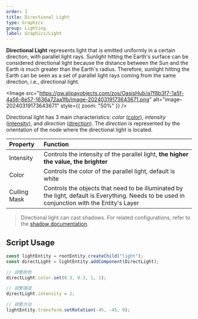 ```yaml
---
order: 1
title: Directional Light
type: Graphics
group: Lighting
label: Graphics/Light
---
```


**Directional Light** represents light that is emitted uniformly in a certain direction, with parallel light rays. Sunlight hitting the Earth's surface can be considered directional light because the distance between the Sun and the Earth is much greater than the Earth's radius. Therefore, sunlight hitting the Earth can be seen as a set of parallel light rays coming from the same direction, i.e., directional light.

<Image src="https://gw.alipayobjects.com/zos/OasisHub/a7f8b3f7-1a5f-4a56-8e57-1636a72aa1fb/image-20240319173643671.png" alt="image-20240319173643671" style={{ zoom: "50%" }} />

Directional light has 3 main characteristics: _color_ ([color](/apis/core/#DirectLight-color)), _intensity_ ([intensity](/apis/core/#DirectLight-intensity)), and _direction_ ([direction](/apis/core/#DirectLight-direction)). The _direction_ is represented by the orientation of the node where the directional light is located.

| Property     | Function                                                                 |
| :----------- | :----------------------------------------------------------------------- |
| Intensity    | Controls the intensity of the parallel light, **the higher the value, the brighter** |
| Color        | Controls the color of the parallel light, default is white               |
| Culling Mask | Controls the objects that need to be illuminated by the light, default is Everything. Needs to be used in conjunction with the Entity's Layer |

> Directional light can cast shadows. For related configurations, refer to the [shadow documentation](/en/docs/graphics/light/shadow).

## Script Usage

```typescript
const lightEntity = rootEntity.createChild("light");
const directLight = lightEntity.addComponent(DirectLight);

// 调整颜色
directLight.color.set(0.3, 0.3, 1, 1);

// 调整强度
directLight.intensity = 2;

// 调整方向
lightEntity.transform.setRotation(-45, -45, 0);
```
